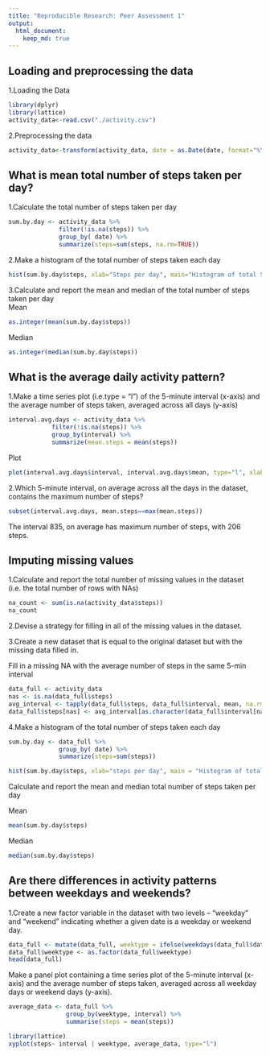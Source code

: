 ```yaml
---
title: "Reproducible Research: Peer Assessment 1"
output: 
  html_document:
    keep_md: true
---
```



## Loading and preprocessing the data
1.Loading the Data  
```r
library(dplyr)  
library(lattice)  
activity_data<-read.csv("./activity.csv")  
```
2.Preprocessing the data  
```r
activity_data<-transform(activity_data, date = as.Date(date, format="%Y-%m-%d"))  
```

## What is mean total number of steps taken per day?
1.Calculate the total number of steps taken per day
```r
sum.by.day <- activity_data %>% 
              filter(!is.na(steps)) %>% 
              group_by( date) %>%
              summarize(steps=sum(steps, na.rm=TRUE))
```
2.Make a histogram of the total number of steps taken each day    
```r
hist(sum.by.day$steps, xlab="Steps per day", main="Histogram of total Steps per day")    
```  
  
3.Calculate and report the mean and median of the total number of steps taken per day    
Mean
```r
as.integer(mean(sum.by.day$steps))
```
Median
```r
as.integer(median(sum.by.day$steps))
```

## What is the average daily activity pattern?

1.Make a time series plot (i.e.type = "l") of the 5-minute interval (x-axis) and the average number of steps taken, averaged across all days (y-axis)

```r
interval.avg.days <- activity_data %>% 
            filter(!is.na(steps)) %>% 
            group_by(interval) %>%
            summarize(mean.steps = mean(steps))
```
Plot
```r
plot(interval.avg.days$interval, interval.avg.days$mean, type="l", xlab = "Interval", ylab = "Steps")
```

2.Which 5-minute interval, on average across all the days in the dataset, contains the maximum number of steps?
```r
subset(interval.avg.days, mean.steps==max(mean.steps))
```
The interval 835, on average has maximum number of steps, with 206 steps.  

## Imputing missing values
1.Calculate and report the total number of missing values in the dataset (i.e. the total number of rows with 
NAs)
```r
na_count <- sum(is.na(activity_data$steps))
na_count
```

2.Devise a strategy for filling in all of the missing values in the dataset. 

3.Create a new dataset that is equal to the original dataset but with the missing data filled in.

Fill in a missing NA with the average number of steps in the same 5-min interval
```r
data_full <- activity_data
nas <- is.na(data_full$steps)
avg_interval <- tapply(data_full$steps, data_full$interval, mean, na.rm=TRUE, simplify=TRUE)
data_full$steps[nas] <- avg_interval[as.character(data_full$interval[nas])]
```
4.Make a histogram of the total number of steps taken each day  
```r
sum.by.day <- data_full %>% 
              group_by( date) %>%
              summarize(steps=sum(steps))
```

```r
hist(sum.by.day$steps, xlab="steps per day", main = "Histogram of total steps per day")
```

Calculate and report the mean and median total number of steps taken per day

Mean
```r
mean(sum.by.day$steps)
```
Median
```r
median(sum.by.day$steps)
```

## Are there differences in activity patterns between weekdays and weekends?

1.Create a new factor variable in the dataset with two levels – “weekday” and “weekend” indicating whether a given date is a weekday or weekend day.
```r
data_full <- mutate(data_full, weektype = ifelse(weekdays(data_full$date) == "Saturday" | weekdays(data_full$date) == "Sunday", "weekend", "weekday"))
data_full$weektype <- as.factor(data_full$weektype)
head(data_full)
```
Make a panel plot containing a time series plot  of the 5-minute interval (x-axis) and the average number of steps taken, averaged across all weekday days or weekend days (y-axis).
```r
average_data <- data_full %>%
                group_by(weektype, interval) %>%
                summarise(steps = mean(steps))
```

```r
library(lattice)
xyplot(steps~ interval | weektype, average_data, type="l")
```

